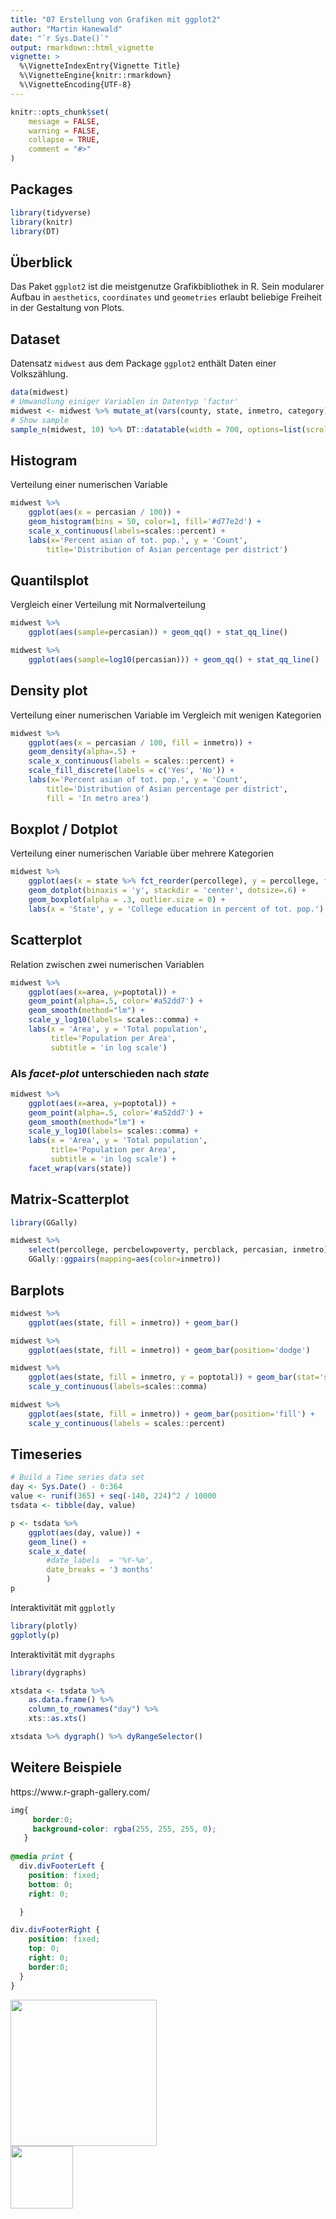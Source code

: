 ```yaml
---
title: "07 Erstellung von Grafiken mit ggplot2"
author: "Martin Hanewald"
date: "`r Sys.Date()`"
output: rmarkdown::html_vignette
vignette: >
  %\VignetteIndexEntry{Vignette Title}
  %\VignetteEngine{knitr::rmarkdown}
  %\VignetteEncoding{UTF-8}
---
```


```r
knitr::opts_chunk$set(
	message = FALSE,
	warning = FALSE,
	collapse = TRUE,
	comment = "#>"
)
```
## Packages
```r
library(tidyverse)
library(knitr)
library(DT)
```

## Überblick

Das Paket `ggplot2` ist die meistgenutze Grafikbibliothek in R. Sein modularer
Aufbau in `aesthetics`, `coordinates` und `geometries` erlaubt beliebige Freiheit
in der Gestaltung von Plots.

## Dataset

Datensatz `midwest` aus dem Package `ggplot2` enthält Daten einer Volkszählung.
```r
data(midwest)
# Umwandlung einiger Variablen in Datentyp 'factor'
midwest <- midwest %>% mutate_at(vars(county, state, inmetro, category), as.factor)
# Show sample
sample_n(midwest, 10) %>% DT::datatable(width = 700, options=list(scrollX = TRUE))
```

## Histogram
Verteilung einer numerischen Variable

```r
midwest %>% 
    ggplot(aes(x = percasian / 100)) + 
    geom_histogram(bins = 50, color=1, fill='#d77e2d') +
    scale_x_continuous(labels=scales::percent) +
    labs(x='Percent asian of tot. pop.', y = 'Count', 
        title='Distribution of Asian percentage per district') 

```

## Quantilsplot

Vergleich einer Verteilung mit Normalverteilung

```r
midwest %>% 
    ggplot(aes(sample=percasian)) + geom_qq() + stat_qq_line()

midwest %>% 
    ggplot(aes(sample=log10(percasian))) + geom_qq() + stat_qq_line()
```


## Density plot
Verteilung einer numerischen Variable im Vergleich mit wenigen Kategorien

```r
midwest %>% 
    ggplot(aes(x = percasian / 100, fill = inmetro)) + 
    geom_density(alpha=.5) +
    scale_x_continuous(labels = scales::percent) +
    scale_fill_discrete(labels = c('Yes', 'No')) +
    labs(x='Percent asian of tot. pop.', y = 'Count', 
        title='Distribution of Asian percentage per district',
        fill = 'In metro area')

```

## Boxplot / Dotplot
Verteilung einer numerischen Variable über mehrere Kategorien

```r
midwest %>% 
    ggplot(aes(x = state %>% fct_reorder(percollege), y = percollege, fill=state)) + 
    geom_dotplot(binaxis = 'y', stackdir = 'center', dotsize=.6) +
    geom_boxplot(alpha = .3, outlier.size = 0) +
    labs(x = 'State', y = 'College education in percent of tot. pop.')
```


## Scatterplot
Relation zwischen zwei numerischen Variablen

```r
midwest %>% 
    ggplot(aes(x=area, y=poptotal)) + 
    geom_point(alpha=.5, color='#a52dd7') + 
    geom_smooth(method="lm") +
    scale_y_log10(labels= scales::comma) +
    labs(x = 'Area', y = 'Total population', 
         title='Population per Area', 
         subtitle = 'in log scale')
```

### Als *facet-plot* unterschieden nach *state*

```r
midwest %>% 
    ggplot(aes(x=area, y=poptotal)) + 
    geom_point(alpha=.5, color='#a52dd7') + 
    geom_smooth(method="lm") +
    scale_y_log10(labels= scales::comma) +
    labs(x = 'Area', y = 'Total population', 
         title='Population per Area', 
         subtitle = 'in log scale') +
    facet_wrap(vars(state))
```

## Matrix-Scatterplot

```r
library(GGally)

midwest %>% 
    select(percollege, percbelowpoverty, percblack, percasian, inmetro) %>% 
    GGally::ggpairs(mapping=aes(color=inmetro))
```

## Barplots

```r
midwest %>% 
    ggplot(aes(state, fill = inmetro)) + geom_bar()

midwest %>% 
    ggplot(aes(state, fill = inmetro)) + geom_bar(position='dodge')

```


```r
midwest %>% 
    ggplot(aes(state, fill = inmetro, y = poptotal)) + geom_bar(stat='sum') +
    scale_y_continuous(labels=scales::comma)

midwest %>% 
    ggplot(aes(state, fill = inmetro)) + geom_bar(position='fill') +
    scale_y_continuous(labels = scales::percent)
```


## Timeseries

```r
# Build a Time series data set
day <- Sys.Date() - 0:364
value <- runif(365) + seq(-140, 224)^2 / 10000
tsdata <- tibble(day, value)
```

```r

p <- tsdata %>%
    ggplot(aes(day, value)) + 
    geom_line() +
    scale_x_date(
        #date_labels  = '%Y-%m', 
        date_breaks = '3 months'
        )
p
```

Interaktivität mit `ggplotly`

```r
library(plotly)
ggplotly(p)
```

Interaktivität mit `dygraphs`

```r
library(dygraphs)

xtsdata <- tsdata %>% 
    as.data.frame() %>% 
    column_to_rownames("day") %>% 
    xts::as.xts()

xtsdata %>% dygraph() %>% dyRangeSelector()
```


## Weitere Beispiele

https://www.r-graph-gallery.com/


```css
img{
     border:0;
     background-color: rgba(255, 255, 255, 0);
   }
   
@media print {
  div.divFooterLeft {
    position: fixed;
    bottom: 0;
    right: 0;

  }

div.divFooterRight {
    position: fixed;
    top: 0;
    right: 0;
    border:0;
  }    
}
```

<div class="divFooterLeft"><img src='../98_assets/ca_logo.svg' width="234px"></div>
<div class="divFooterRight"><img src='../98_assets/c_by_qunis.svg' width="100px"></div>


